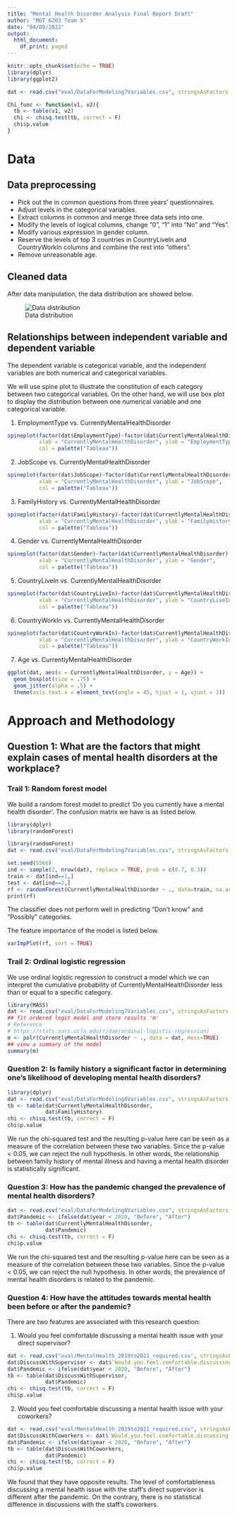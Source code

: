 ```yaml
---
title: "Mental Health Disorder Analysis Final Report Draft"
author: "MGT 6203 Team 5"
date: "04/08/2022"
output:
  html_document:
    df_print: paged
---
```


```r
knitr::opts_chunk$set(echo = TRUE)
library(dplyr)
library(ggplot2)

dat <- read.csv("eval/DataForModeling7Variables.csv", stringsAsFactors = T) 

Chi_func <- function(v1, v2){
  tb <- table(v1, v2)
  chi <- chisq.test(tb, correct = F)
  chi$p.value
}
```

# Data 

## Data preprocessing

- Pick out the in common questions from three years' questionnaires.
- Adjust levels in the categorical variables.
- Extract columns in common and merge three data sets into one.
- Modify the levels of logical columns, change "0", "1" into "No" and "Yes".
- Modify various expression in gender column.
- Reserve the levels of top 3 countries in CountryLiveIn and CountryWorkIn columns and combine the rest into "others".
- Remove unreasonable age.

## Cleaned data

After data manipulation, the data distribution are showed below.

![Data distribution](img/dataDistribution.png)

## Relationships between independent variable and dependent variable

The dependent variable is categorical variable, and the independent variables are both numerical and categorical variables.

We will use spine plot to illustrate the constitution of each category between two categorical variables. On the other hand, we will use box plot to display the distribution between one numerical variable and one categorical variable.

1. EmploymentType vs. CurrentlyMentalHealthDisorder    

```r
spineplot(factor(dat$EmploymentType)~factor(dat$CurrentlyMentalHealthDisorder), 
          xlab = "CurrentlyMentalHealthDisorder", ylab = "EmploymentType",
          col = palette("Tableau"))
```

2. JobScope vs. CurrentlyMentalHealthDisorder

```r
spineplot(factor(dat$JobScope)~factor(dat$CurrentlyMentalHealthDisorder), 
          xlab = "CurrentlyMentalHealthDisorder", ylab = "JobScope",
          col = palette("Tableau"))
```

3. FamilyHistory vs. CurrentlyMentalHealthDisorder

```r
spineplot(factor(dat$FamilyHistory)~factor(dat$CurrentlyMentalHealthDisorder), 
          xlab = "CurrentlyMentalHealthDisorder", ylab = "FamilyHistory",
          col = palette("Tableau"))
```

4. Gender vs. CurrentlyMentalHealthDisorder

```r
spineplot(factor(dat$Gender)~factor(dat$CurrentlyMentalHealthDisorder), 
          xlab = "CurrentlyMentalHealthDisorder", ylab = "Gender",
          col = palette("Tableau"))
```

5. CountryLiveIn vs. CurrentlyMentalHealthDisorder

```r
spineplot(factor(dat$CountryLiveIn)~factor(dat$CurrentlyMentalHealthDisorder), 
          xlab = "CurrentlyMentalHealthDisorder", ylab = "CountryLiveIn",
          col = palette("Tableau"))
```

6. CountryWorkIn vs. CurrentlyMentalHealthDisorder

```r
spineplot(factor(dat$CountryWorkIn)~factor(dat$CurrentlyMentalHealthDisorder), 
          xlab = "CurrentlyMentalHealthDisorder", ylab = "CountryWorkIn",
          col = palette("Tableau"))
```

7. Age vs. CurrentlyMentalHealthDisorder

```r
ggplot(dat, aes(x = CurrentlyMentalHealthDisorder, y = Age)) +
  geom_boxplot(size = .75) +
  geom_jitter(alpha = .5) +
  theme(axis.text.x = element_text(angle = 45, hjust = 1, vjust = 1))
```


# Approach and Methodology

## Question 1: What are the factors that might explain cases of mental health disorders at the workplace?

### Trail 1: Random forest model

We build a random forest model to predict ‘Do you currently have a mental health disorder’. The confusion matrix we have is as listed below.

```r
library(dplyr)
library(randomForest)
```

```r
library(randomForest)
dat <- read.csv("eval/DataForModeling7Variables.csv", stringsAsFactors = T) 

set.seed(5566)
ind <- sample(2, nrow(dat), replace = TRUE, prob = c(0.7, 0.3))
train <- dat[ind==1,]
test <- dat[ind==2,]
rf <- randomForest(CurrentlyMentalHealthDisorder ~ ., data=train, na.action = na.omit) 
print(rf)
```
The classifier does not perform well in predicting "Don’t know" and "Possibly" categories.

The feature importance of the model is listed below.

```r
varImpPlot(rf, sort = TRUE)
```


### Trail 2: Ordinal logistic regression
We use ordinal logistic regression to construct a model which we can interpret the cumulative probability of CurrentlyMentalHealthDisorder less than or equal to a specific category.

```r
library(MASS)
dat <- read.csv("eval/DataForModeling7Variables.csv", stringsAsFactors = T) 
## fit ordered logit model and store results 'm'
# Reference
# https://stats.oarc.ucla.edu/r/dae/ordinal-logistic-regression/
m <- polr(CurrentlyMentalHealthDisorder ~ ., data = dat, Hess=TRUE)
## view a summary of the model
summary(m)
```




### Question 2: Is family history a significant factor in determining one’s likelihood of developing mental health disorders?

```r
library(dplyr)
dat <- read.csv("eval/DataForModeling8Variables.csv", stringsAsFactors = T)
tb <- table(dat$CurrentlyMentalHealthDisorder,
            dat$FamilyHistory)
chi <- chisq.test(tb, correct = F)
chi$p.value
```

We run the chi-squared test and the resulting p-value here can be seen as a measure of the correlation between these two variables. Since the p-value < 0.05, we can reject the null hypothesis.
In other words, the relationship between family history of mental illness and having a mental health disorder is statistically significant.

### Question 3: How has the pandemic changed the prevalence of mental health disorders?

```r
dat <- read.csv("eval/DataForModeling8Variables.csv", stringsAsFactors = T) 
dat$Pandemic <- ifelse(dat$year < 2020, "Before", "After")
tb <- table(dat$CurrentlyMentalHealthDisorder, 
            dat$Pandemic)
chi <- chisq.test(tb, correct = F)
chi$p.value
```

We run the chi-squared test and the resulting p-value here can be seen as a measure of the correlation between these two variables. Since the p-value < 0.05, we can reject the null hypothesis. In other words, the prevalence of mental health disorders is related to the pandemic.

### Question 4: How have the attitudes towards mental health been before or after the pandemic?

There are two features are associated with this research question:

1. Would you feel comfortable discussing a mental health issue with your direct supervisor?

```r
dat <- read.csv("eval/MentalHealth_2019to2021_required.csv", stringsAsFactors = T)
dat$DiscussWithSupervisor <- dat$`Would.you.feel.comfortable.discussing.a.mental.health.issue.with.your.direct.supervisor.s..`
dat$Pandemic <- ifelse(dat$year < 2020, "Before", "After")
tb <- table(dat$DiscussWithSupervisor, 
            dat$Pandemic)
chi <- chisq.test(tb, correct = F)
chi$p.value
```

2. Would you feel comfortable discussing a mental health issue with your coworkers?

```r
dat <- read.csv("eval/MentalHealth_2019to2021_required.csv", stringsAsFactors = T)
dat$DiscussWithCoworkers <- dat$`Would.you.feel.comfortable.discussing.a.mental.health.issue.with.your.coworkers.`
dat$Pandemic <- ifelse(dat$year < 2020, "Before", "After")
tb <- table(dat$DiscussWithCoworkers,
            dat$Pandemic)
chi <- chisq.test(tb, correct = F)
chi$p.value
```

We found that they have opposite results. The level of comfortableness discussing a mental health issue with the staff’s direct supervisor is different after the pandemic. On the contrary, there is no statistical difference in discussions with the staff’s coworkers.


